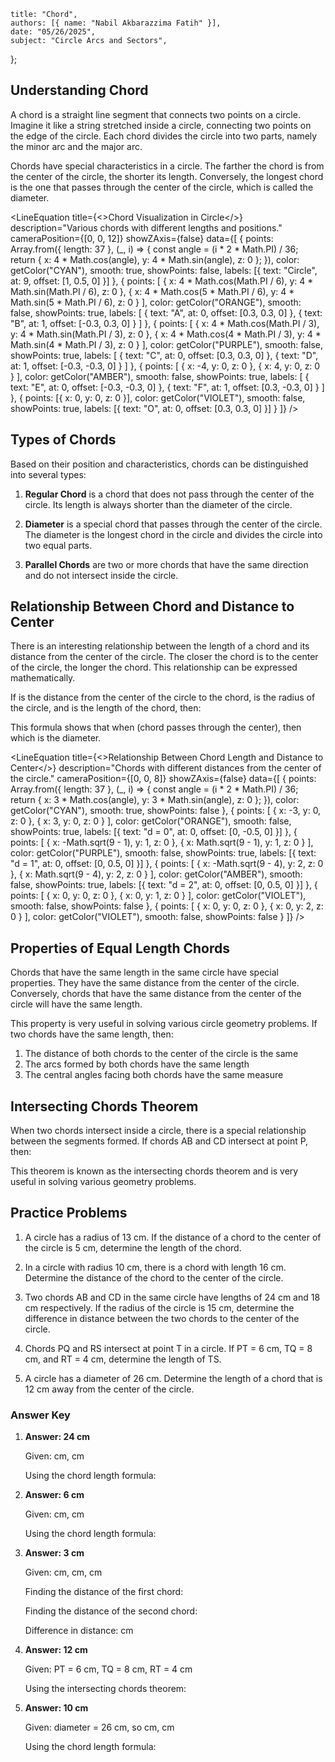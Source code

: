     title: "Chord",
    authors: [{ name: "Nabil Akbarazzima Fatih" }],
    date: "05/26/2025",
    subject: "Circle Arcs and Sectors",
};


## Understanding Chord

A chord is a straight line segment that connects two points on a circle. Imagine it like a string stretched inside a circle, connecting two points on the edge of the circle. Each chord divides the circle into two parts, namely the minor arc and the major arc.

Chords have special characteristics in a circle. The farther the chord is from the center of the circle, the shorter its length. Conversely, the longest chord is the one that passes through the center of the circle, which is called the diameter.

<LineEquation
  title={<>Chord Visualization in Circle</>}
  description="Various chords with different lengths and positions."
  cameraPosition={[0, 0, 12]}
  showZAxis={false}
  data={[
    {
      points: Array.from({ length: 37 }, (_, i) => {
        const angle = (i * 2 * Math.PI) / 36;
        return {
          x: 4 * Math.cos(angle),
          y: 4 * Math.sin(angle),
          z: 0
        };
      }),
      color: getColor("CYAN"),
      smooth: true,
      showPoints: false,
      labels: [{ text: "Circle", at: 9, offset: [1, 0.5, 0] }]
    },
    {
      points: [
        { x: 4 * Math.cos(Math.PI / 6), y: 4 * Math.sin(Math.PI / 6), z: 0 },
        { x: 4 * Math.cos(5 * Math.PI / 6), y: 4 * Math.sin(5 * Math.PI / 6), z: 0 }
      ],
      color: getColor("ORANGE"),
      smooth: false,
      showPoints: true,
      labels: [
        { text: "A", at: 0, offset: [0.3, 0.3, 0] },
        { text: "B", at: 1, offset: [-0.3, 0.3, 0] }
      ]
    },
    {
      points: [
        { x: 4 * Math.cos(Math.PI / 3), y: 4 * Math.sin(Math.PI / 3), z: 0 },
        { x: 4 * Math.cos(4 * Math.PI / 3), y: 4 * Math.sin(4 * Math.PI / 3), z: 0 }
      ],
      color: getColor("PURPLE"),
      smooth: false,
      showPoints: true,
      labels: [
        { text: "C", at: 0, offset: [0.3, 0.3, 0] },
        { text: "D", at: 1, offset: [-0.3, -0.3, 0] }
      ]
    },
    {
      points: [
        { x: -4, y: 0, z: 0 },
        { x: 4, y: 0, z: 0 }
      ],
      color: getColor("AMBER"),
      smooth: false,
      showPoints: true,
      labels: [
        { text: "E", at: 0, offset: [-0.3, -0.3, 0] },
        { text: "F", at: 1, offset: [0.3, -0.3, 0] }
      ]
    },
    {
      points: [{ x: 0, y: 0, z: 0 }],
      color: getColor("VIOLET"),
      smooth: false,
      showPoints: true,
      labels: [{ text: "O", at: 0, offset: [0.3, 0.3, 0] }]
    }
  ]}
/>

## Types of Chords

Based on their position and characteristics, chords can be distinguished into several types:

1. **Regular Chord** is a chord that does not pass through the center of the circle. Its length is always shorter than the diameter of the circle.

2. **Diameter** is a special chord that passes through the center of the circle. The diameter is the longest chord in the circle and divides the circle into two equal parts.

3. **Parallel Chords** are two or more chords that have the same direction and do not intersect inside the circle.

## Relationship Between Chord and Distance to Center

There is an interesting relationship between the length of a chord and its distance from the center of the circle. The closer the chord is to the center of the circle, the longer the chord. This relationship can be expressed mathematically.

If <InlineMath math="d" /> is the distance from the center of the circle to the chord, <InlineMath math="r" /> is the radius of the circle, and <InlineMath math="l" /> is the length of the chord, then:

<BlockMath math="l = 2\sqrt{r^2 - d^2}" />

This formula shows that when <InlineMath math="d = 0" /> (chord passes through the center), then <InlineMath math="l = 2r" /> which is the diameter.

<LineEquation
  title={<>Relationship Between Chord Length and Distance to Center</>}
  description="Chords with different distances from the center of the circle."
  cameraPosition={[0, 0, 8]}
  showZAxis={false}
  data={[
    {
      points: Array.from({ length: 37 }, (_, i) => {
        const angle = (i * 2 * Math.PI) / 36;
        return {
          x: 3 * Math.cos(angle),
          y: 3 * Math.sin(angle),
          z: 0
        };
      }),
      color: getColor("CYAN"),
      smooth: true,
      showPoints: false
    },
    {
      points: [
        { x: -3, y: 0, z: 0 },
        { x: 3, y: 0, z: 0 }
      ],
      color: getColor("ORANGE"),
      smooth: false,
      showPoints: true,
      labels: [{ text: "d = 0", at: 0, offset: [0, -0.5, 0] }]
    },
    {
      points: [
        { x: -Math.sqrt(9 - 1), y: 1, z: 0 },
        { x: Math.sqrt(9 - 1), y: 1, z: 0 }
      ],
      color: getColor("PURPLE"),
      smooth: false,
      showPoints: true,
      labels: [{ text: "d = 1", at: 0, offset: [0, 0.5, 0] }]
    },
    {
      points: [
        { x: -Math.sqrt(9 - 4), y: 2, z: 0 },
        { x: Math.sqrt(9 - 4), y: 2, z: 0 }
      ],
      color: getColor("AMBER"),
      smooth: false,
      showPoints: true,
      labels: [{ text: "d = 2", at: 0, offset: [0, 0.5, 0] }]
    },
    {
      points: [
        { x: 0, y: 0, z: 0 },
        { x: 0, y: 1, z: 0 }
      ],
      color: getColor("VIOLET"),
      smooth: false,
      showPoints: false
    },
    {
      points: [
        { x: 0, y: 0, z: 0 },
        { x: 0, y: 2, z: 0 }
      ],
      color: getColor("VIOLET"),
      smooth: false,
      showPoints: false
    }
  ]}
/>

## Properties of Equal Length Chords

Chords that have the same length in the same circle have special properties. They have the same distance from the center of the circle. Conversely, chords that have the same distance from the center of the circle will have the same length.

This property is very useful in solving various circle geometry problems. If two chords have the same length, then:

1. The distance of both chords to the center of the circle is the same
2. The arcs formed by both chords have the same length
3. The central angles facing both chords have the same measure

## Intersecting Chords Theorem

When two chords intersect inside a circle, there is a special relationship between the segments formed. If chords AB and CD intersect at point P, then:

<BlockMath math="AP \times PB = CP \times PD" />

This theorem is known as the intersecting chords theorem and is very useful in solving various geometry problems.

## Practice Problems

1. A circle has a radius of 13 cm. If the distance of a chord to the center of the circle is 5 cm, determine the length of the chord.

2. In a circle with radius 10 cm, there is a chord with length 16 cm. Determine the distance of the chord to the center of the circle.

3. Two chords AB and CD in the same circle have lengths of 24 cm and 18 cm respectively. If the radius of the circle is 15 cm, determine the difference in distance between the two chords to the center of the circle.

4. Chords PQ and RS intersect at point T in a circle. If PT = 6 cm, TQ = 8 cm, and RT = 4 cm, determine the length of TS.

5. A circle has a diameter of 26 cm. Determine the length of a chord that is 12 cm away from the center of the circle.

### Answer Key

1. **Answer: 24 cm**

   Given: <InlineMath math="r = 13" /> cm, <InlineMath math="d = 5" /> cm
   
   Using the chord length formula:
   
   <div className="flex flex-col gap-4">
   <BlockMath math="l = 2\sqrt{r^2 - d^2}" />
   
   <BlockMath math="l = 2\sqrt{13^2 - 5^2}" />
   
   <BlockMath math="l = 2\sqrt{169 - 25}" />
   
   <BlockMath math="l = 2\sqrt{144} = 2 \times 12 = 24 \text{ cm}" />
   </div>

2. **Answer: 6 cm**

   Given: <InlineMath math="r = 10" /> cm, <InlineMath math="l = 16" /> cm
   
   Using the chord length formula:
   
   <div className="flex flex-col gap-4">
   <BlockMath math="16 = 2\sqrt{10^2 - d^2}" />
   
   <BlockMath math="8 = \sqrt{100 - d^2}" />
   
   <BlockMath math="64 = 100 - d^2" />
   
   <BlockMath math="d^2 = 100 - 64 = 36" />
   
   <BlockMath math="d = 6 \text{ cm}" />
   </div>

3. **Answer: 3 cm**

   Given: <InlineMath math="r = 15" /> cm, <InlineMath math="l_1 = 24" /> cm, <InlineMath math="l_2 = 18" /> cm
   
   Finding the distance of the first chord:
   
   <div className="flex flex-col gap-4">
   <BlockMath math="24 = 2\sqrt{15^2 - d_1^2}" />
   
   <BlockMath math="12 = \sqrt{225 - d_1^2}" />
   
   <BlockMath math="144 = 225 - d_1^2" />
   
   <BlockMath math="d_1^2 = 81, \text{ so } d_1 = 9 \text{ cm}" />
   </div>
   
   Finding the distance of the second chord:
   
   <div className="flex flex-col gap-4">
   <BlockMath math="18 = 2\sqrt{15^2 - d_2^2}" />
   
   <BlockMath math="9 = \sqrt{225 - d_2^2}" />
   
   <BlockMath math="81 = 225 - d_2^2" />
   
   <BlockMath math="d_2^2 = 144, \text{ so } d_2 = 12 \text{ cm}" />
   </div>
   
   Difference in distance: <InlineMath math="d_2 - d_1 = 12 - 9 = 3" /> cm

4. **Answer: 12 cm**

   Given: PT = 6 cm, TQ = 8 cm, RT = 4 cm
   
   Using the intersecting chords theorem:
   
   <div className="flex flex-col gap-4">
   <BlockMath math="PT \times TQ = RT \times TS" />
   
   <BlockMath math="6 \times 8 = 4 \times TS" />
   
   <BlockMath math="48 = 4 \times TS" />
   
   <BlockMath math="TS = 12 \text{ cm}" />
   </div>

5. **Answer: 10 cm**

   Given: diameter = 26 cm, so <InlineMath math="r = 13" /> cm, <InlineMath math="d = 12" /> cm
   
   Using the chord length formula:
   
   <div className="flex flex-col gap-4">
   <BlockMath math="l = 2\sqrt{r^2 - d^2}" />
   
   <BlockMath math="l = 2\sqrt{13^2 - 12^2}" />
   
   <BlockMath math="l = 2\sqrt{169 - 144}" />
   
   <BlockMath math="l = 2\sqrt{25} = 2 \times 5 = 10 \text{ cm}" />
   </div>